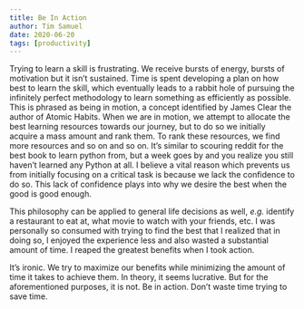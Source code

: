 ```yaml
---
title: Be In Action
author: Tim Samuel
date: 2020-06-20
tags: [productivity]
---
```


Trying to learn a skill is frustrating. We receive bursts of energy, bursts of
motivation but it isn’t sustained. Time is spent developing a plan on how best
to learn the skill, which eventually leads to a rabbit hole of pursuing the
infinitely perfect methodology to learn something as efficiently as possible.
This is phrased as being in motion, a concept identified by James Clear the
author of Atomic Habits. When we are in motion, we attempt to allocate the best
learning resources towards our journey, but to do so we initially acquire a mass
amount and rank them. To rank these resources, we find more resources and so on
and so on. It’s similar to scouring reddit for the best book to learn python
from, but a week goes by and you realize you still haven’t learned any Python at
all. I believe a vital reason which prevents us from initially focusing on a
critical task is because we lack the confidence to do so. This lack of
confidence plays into why we desire the best when the good is good enough.

This philosophy can be applied to general life decisions as well, _e.g._
identify a restaurant to eat at, what movie to watch with your friends, etc. I
was personally so consumed with trying to find the best that I realized that in
doing so, I enjoyed the experience less and also wasted a substantial amount of
time. I reaped the greatest benefits when I took action.

It’s ironic. We try to maximize our benefits while minimizing the amount of time
it takes to achieve them. In theory, it seems lucrative. But for the
aforementioned purposes, it is not. Be in action. Don’t waste time trying to
save time.
